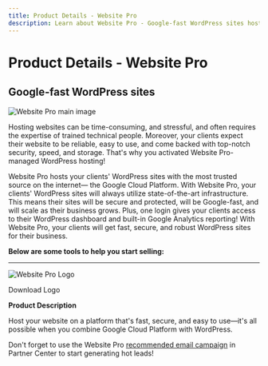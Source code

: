 ```yaml
---
title: Product Details - Website Pro
description: Learn about Website Pro - Google-fast WordPress sites hosted on Google Cloud Platform with security, speed, and ease of use for your clients.
---
```


# Product Details - Website Pro

## Google-fast WordPress sites

![Website Pro main image](./img/vendasta-products/vendasta-products-website/vendasta-products-website-overview/website-pro-main.jpg)

Hosting websites can be time-consuming, and stressful, and often requires the expertise of trained technical people. Moreover, your clients expect their website to be reliable, easy to use, and come backed with top-notch security, speed, and storage. That's why you activated Website Pro-managed WordPress hosting!

Website Pro hosts your clients' WordPress sites with the most trusted source on the internet— the Google Cloud Platform.  With Website Pro, your clients' WordPress sites will always utilize state-of-the-art infrastructure. This means their sites will be secure and protected, will be Google-fast, and will scale as their business grows. Plus, one login gives your clients access to their WordPress dashboard and built-in Google Analytics reporting! With Website Pro, your clients will get fast, secure, and robust WordPress sites for their business.

**Below are some tools to help you start selling:**

---

<div className="product-details-container">
  <div className="product-logo">
    <img src="/img/vendasta-products/vendasta-products-website/vendasta-products-website-overview/website_pro_logo.png" alt="Website Pro Logo" />
    <p className="text-center">Download Logo</p>
  </div>
  <div className="product-description">
    <p><strong>Product Description</strong></p>
    <p>Host your website on a platform that's fast, secure, and easy to use—it's all possible when you combine Google Cloud Platform with WordPress.</p>
  </div>
</div>

Don't forget to use the Website Pro [recommended email campaign](https://partners.vendasta.com/superadmin/campaign/details/CAMPAIGN-4965937af7184c1ea368f6e5fb8fa12d) in Partner Center to start generating hot leads!

